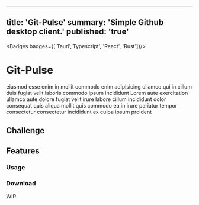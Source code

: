 
---
title: 'Git-Pulse'
summary: 'Simple Github desktop client.'
published: 'true'
---

<Badges badges={['Tauri','Typescript', 'React', 'Rust']}/>



# Git-Pulse


eiusmod esse enim in mollit commodo enim adipisicing ullamco qui in cillum duis fugiat velit laboris commodo ipsum incididunt Lorem aute exercitation ullamco aute dolore fugiat velit irure labore cillum incididunt dolor consequat quis aliqua mollit quis commodo ea in irure pariatur tempor consectetur consectetur incididunt ex culpa ipsum proident

<ClickableImage src='/assets/GitPulse/gitpulse1.png' alt="app-screenshot-1"  width={2248} height={1590} />

##  Challenge

<ClickableImage src='/assets/GitPulse/gitpulse2.png' alt="app-screenshot-1"  width={2248} height={1590} />


## Features



### Usage


<ClickableImage src='/assets/GitPulse/gitpulse3.png' alt="app-screenshot-1"  width={2248} height={1590} />


### Download
WIP

<MarkdownButtons github="https://github.com/AdamShelley/git-pulse"/>
